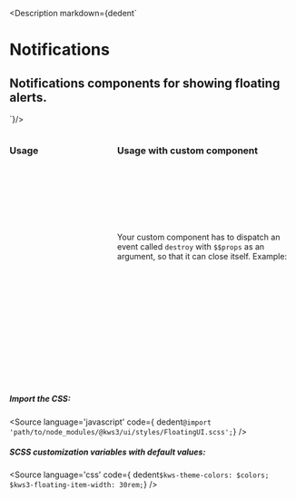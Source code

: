 
<Version />

<Description markdown={dedent`
# Notifications
## Notifications components for showing floating alerts.
`}/>

<Meta of={Stories} />
<Canvas of={Stories.Main} />
<Controls />

<div class="columns">
<div class="column is-6">

### Usage
```js
import { Notifications } from '@kws3/ui';

// Push notification like this
let {props, destroy} = Notifications.create({
  title: "Test Title",
  message: "I am a customized Floating notification...",
  persistent: true,
  dismissable: false,
  position: "top",
  color: "info",
  beforeClose: (props) => {
    //do something here before close
  },
  afterClose: (props) => {
    //do something here after close
  },
});

// notification will close after duration expires
// or you can close it manually like this:
destroy();

//you can also close it like this:
Notifications.remove(props);
//where `props` is the from the output of Notifications.create()
```

</div>
<div class="column is-6">

### Usage with custom component
```js
import { Notifications } from '@kws3/ui';
import CustomComponent from "YourCustomComponent.svelte";

let {props, destroy} = Notifications.create({
  conmponent: CustomComponent,
  ...other_opts
});
```

Your custom component has to dispatch an event called `destroy`
with `$$props` as an argument, so that it can close itself.
Example:
```html
<!--YourCustomComponent.svelte-->
<div>This is custom notification</div>
<button on:click={closeMyself}>close</button>

<script>
import { createEventDispatcher } from "svelte";
const fire = createEventDispatcher();

const closeMyself = () => fire("destroy", $$props);
</script>
```

</div>
</div>



##### Import the CSS:
<Source
  language='javascript'
  code={ dedent`@import 'path/to/node_modules/@kws3/ui/styles/FloatingUI.scss';`}
/>

##### SCSS customization variables with default values:
<Source
  language='css'
  code={ dedent`
    $kws-theme-colors: $colors;
    $kws3-floating-item-width: 30rem;
  `}
/>